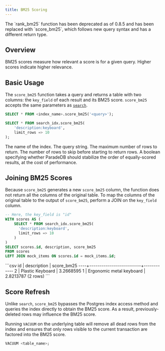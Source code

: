 ```yaml
---
title: BM25 Scoring
---
```


<Note>
  The `rank_bm25` function has been deprecated as of 0.8.5 and has been replaced
  with `score_bm25`, which follows new query syntax and has a different return
  type.
</Note>

## Overview

BM25 scores measure how relevant a score is for a given query. Higher scores indicate higher relevance.

## Basic Usage

The `score_bm25` function takes a query and returns a table with two columns: the `key_field` of each result and its BM25 score. `score_bm25` accepts the same
parameters as [`search`](/api/full-text/bm25).

```sql
SELECT * FROM <index_name>.score_bm25('<query>');
```

<Accordion title="Example Usage">

```sql
SELECT * FROM search_idx.score_bm25(
	'description:keyboard',
	limit_rows => 10
);
```

</Accordion>

<ParamField body="index_name" required>
  The name of the index.
</ParamField>
<ParamField body="query" required>
  The query string.
</ParamField>
<ParamField body="limit_rows">The maximum number of rows to return.</ParamField>
<ParamField body="offset_rows">
  The number of rows to skip before starting to return rows.
</ParamField>
<ParamField body="stable_sort" default={false}>
  A boolean specifying whether ParadeDB should stabilize the order of
  equally-scored results, at the cost of performance.
</ParamField>

## Joining BM25 Scores

Because `score_bm25` generates a new `score_bm25` column, the function does not return all the columns of the original table.
To map the columns of the original table to the output of `score_bm25`, perform a JOIN on the `key_field` column.

```sql
-- Here, the key_field is "id"
WITH scores AS (
    SELECT * FROM search_idx.score_bm25(
      'description:keyboard',
      limit_rows => 10
    )
)
SELECT scores.id, description, score_bm25
FROM scores
LEFT JOIN mock_items ON scores.id = mock_items.id;
```

<Accordion title="Expected Output">
  ```csv id | description | score_bm25
  ----+--------------------------+------------ 2 | Plastic Keyboard | 3.2668595
  1 | Ergonomic metal keyboard | 2.8213787 (2 rows) ```
</Accordion>

## Score Refresh

Unlike `search`, `score_bm25` bypasses the Postgres index access method and queries the index directly to obtain the BM25 score. As a result, previously-deleted rows may influence the BM25 score.

Running `VACUUM` on the underlying table will remove all dead rows from the index and ensures that only rows visible to the current
transaction are factored into the BM25 score.

```sql
VACUUM <table_name>;
```
